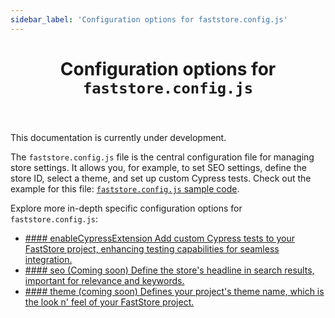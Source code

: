 ```yaml
---
sidebar_label: 'Configuration options for faststore.config.js'
---
```



<header>

# Configuration options for `faststore.config.js`

</header>

<Callout type="warning" emoji="⚠️">
  This documentation is currently under development.
</Callout>

The `faststore.config.js` file is the central configuration file for managing store settings. 
It allows you, for example, to set SEO settings, define the store ID, select a theme, and set up custom Cypress tests. Check out the example for this file: [`faststore.config.js` sample code](https://github.com/vtex-sites/starter.store/blob/main/faststore.config.js).

Explore more in-depth specific configuration options for `faststore.config.js`:

<ul class="nx-card-list">
  <li class="nx-card">
    <a href="/docs/faststore-config-options/custom-cypress-test">
      #### enableCypressExtension
      Add custom Cypress tests to your FastStore project, enhancing testing capabilities for seamless integration.
    </a>
  </li>
  <li class="nx-card">
    <a href="/">
      #### seo (Coming soon)
      Define the store's headline in search results, important for relevance and keywords. 
    </a>
  </li>

  <li class="nx-card">
    <a href="/">
      #### theme (coming soon)
      Defines your project's theme name, which is the look n' feel of your FastStore project.
    </a>
  </li>
</ul>

